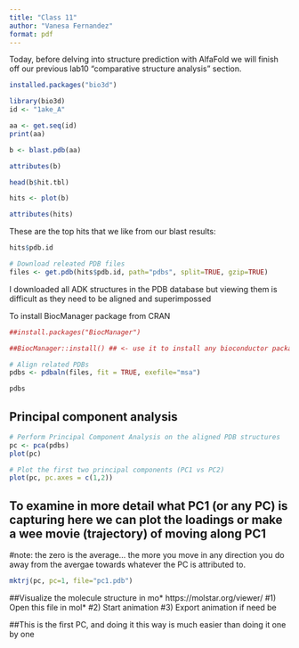 ```yaml
---
title: "Class 11"
author: "Vanesa Fernandez"
format: pdf
---
```


Today, before delving into structure prediction with AlfaFold we will finish off our previous lab10 "comparative structure analysis" section.

```r
installed.packages("bio3d")

library(bio3d)
id <- "1ake_A"

aa <- get.seq(id)
print(aa)

```


```r
b <- blast.pdb(aa)
```


```r
attributes(b)
```

```r
head(b$hit.tbl)
```

```r
hits <- plot(b)
```

```r
attributes(hits)
```


These are the top hits that we like from our blast results:
```r
hits$pdb.id
```


```r
# Download releated PDB files
files <- get.pdb(hits$pdb.id, path="pdbs", split=TRUE, gzip=TRUE)

```

I downloaded all ADK structures in the PDB database but viewing them is difficult as they need to be aligned and superimpossed

To install BiocManager package from CRAN
```r

##install.packages("BiocManager")

##BiocManager::install() ## <- use it to install any bioconductor package, BiocManager::install.
```


```r
# Align related PDBs
pdbs <- pdbaln(files, fit = TRUE, exefile="msa")
```


```r
pdbs
```


## Principal component analysis 

```r
# Perform Principal Component Analysis on the aligned PDB structures
pc <- pca(pdbs)
plot(pc)
```

```r
# Plot the first two principal components (PC1 vs PC2)
plot(pc, pc.axes = c(1,2))
```

## To examine in more detail what PC1 (or any PC) is capturing here we can plot the loadings or make a wee movie (trajectory) of moving along PC1
#note: the zero is the average... the more you move in any direction you do away from the avergae towards whatever the PC is attributed to.

```r
mktrj(pc, pc=1, file="pc1.pdb")
```

##Visualize the molecule structure in mo* https://molstar.org/viewer/
#1) Open this file in mol*
#2) Start animation 
#3) Export animation if need be

##This is the first PC, and doing it this way is much easier than doing it one by one 
